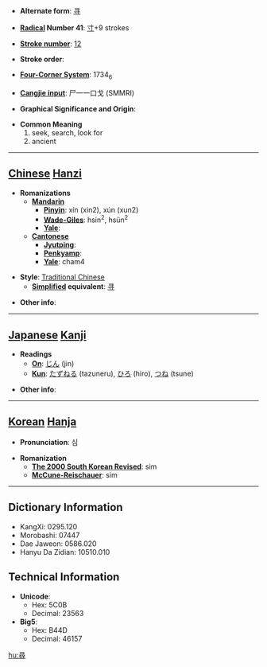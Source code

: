 * '''Alternate form''': [[寻]]

* '''[[Wiktionary:Chinese radical index| Radical]] Number 41''': [[Wiktionary:Chinese radical index 寸|寸]]+9 strokes

* '''[[Wiktionary:Chinese total strokes index|Stroke number]]''': [[Wiktionary:Chinese total strokes index 12|12]]

* '''Stroke order''': 

* '''[[Wiktionary:Chinese four corner index|Four-Corner System]]''': 1734<sub>6</sub>

* '''[[Wiktionary:Chinese Cangjie index|Cangjie input]]''': 尸一一口戈 (SMMRI)

* '''Graphical Significance and Origin''': 

* '''Common Meaning'''
*#seek, search, look for
*# ancient


----

== [[Chinese]] [[Hanzi]] ==

* '''Romanizations'''
** '''[[Mandarin]]'''
*** '''[[Pinyin]]''': xín (xin2), xún (xun2)
*** '''[[Wade-Giles]]''': hsin<sup>2</sup>, hsün<sup>2</sup>
*** '''[[Yale]]''': 
** '''[[Cantonese]]'''
*** '''[[Jyutping]]''':
*** '''[[Penkyamp]]''': 
*** '''[[Yale]]''': cham4

* '''Style''': [[Traditional Chinese]] 
** '''[[Simplified Chinese|Simplified]] equivalent''': [[寻]]

* '''Other info''': 

----

== [[Japanese]] [[Kanji]] ==

* '''Readings'''
** '''[[On]]''': [[じん]] (jin)
** '''[[Kun]]''': [[たずねる]] (tazuneru), [[ひろ]] (hiro), [[つね]] (tsune)

* '''Other info''':  

----

== [[Korean]] [[Hanja]] ==

* '''Pronunciation''': 심

* '''Romanization'''
** '''[[The 2000 South Korean Revised Romanization|The 2000 South Korean Revised]]''': sim
** '''[[McCune-Reischauer]]''': sim

----

== Dictionary Information ==

* KangXi: 0295.120
* Morobashi: 07447
* Dae Jaweon: 0586.020
* Hanyu Da Zidian: 10510.010

== Technical Information ==

* '''Unicode''':
** Hex: 5C0B
** Decimal: 23563
* '''Big5''':
** Hex: B44D
** Decimal: 46157

[[hu:尋]]